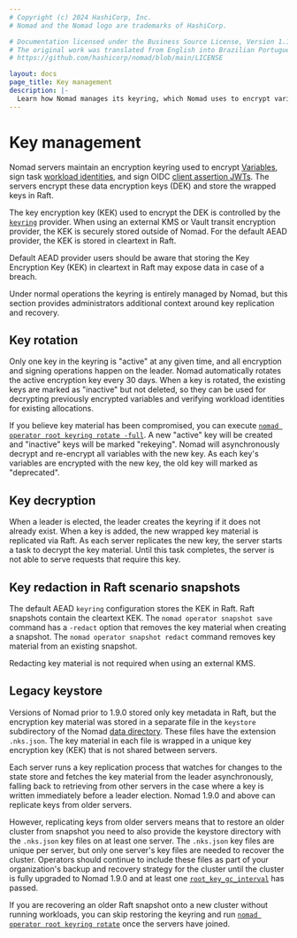 ```yaml
---
# Copyright (c) 2024 HashiCorp, Inc.
# Nomad and the Nomad logo are trademarks of HashiCorp.

# Documentation licensed under the Business Source License, Version 1.1.
# The original work was translated from English into Brazilian Portuguese.
# https://github.com/hashicorp/nomad/blob/main/LICENSE

layout: docs
page_title: Key management
description: |-
  Learn how Nomad manages its keyring, which Nomad uses to encrypt variables, sign task workload identities, and sign OpenID Connect (OIDC) client assertions. Review key rotation, key decryption, and key redaction in Raft snapshots. Learn how Nomad v1.9+ can replicate keys from older Nomad versions.
---
```


# Key management

Nomad servers maintain an encryption keyring used to encrypt [Variables][],
sign task [workload identities][], and sign OIDC [client assertion JWTs][].
The servers encrypt these data encryption keys (DEK) and store the wrapped keys
in Raft.

The key encryption key (KEK) used to encrypt the DEK is controlled by the
[`keyring`][] provider. When using an external KMS or Vault transit encryption
provider, the KEK is securely stored outside of Nomad. For the default AEAD
provider, the KEK is stored in cleartext in Raft.

<Note>

Default AEAD provider users should be aware that storing the Key Encryption Key
(KEK) in cleartext in Raft may expose data in case of a breach.

</Note>

Under normal operations the keyring is entirely managed by Nomad, but this
section provides administrators additional context around key replication and
recovery.

## Key rotation

Only one key in the keyring is "active" at any given time, and all encryption
and signing operations happen on the leader. Nomad automatically rotates the
active encryption key every 30 days. When a key is rotated, the existing keys
are marked as "inactive" but not deleted, so they can be used for decrypting
previously encrypted variables and verifying workload identities for existing
allocations.

If you believe key material has been compromised, you can execute [`nomad
operator root keyring rotate -full`][]. A new "active" key will be created and
"inactive" keys will be marked "rekeying". Nomad will asynchronously decrypt and
re-encrypt all variables with the new key. As each key's variables are encrypted
with the new key, the old key will marked as "deprecated".

## Key decryption

When a leader is elected, the leader creates the keyring if it does not already
exist. When a key is added, the new wrapped key material is replicated via
Raft. As each server replicates the new key, the server starts a task to decrypt
the key material. Until this task completes, the server is not able to serve
requests that require this key.

## Key redaction in Raft scenario snapshots

The default AEAD `keyring` configuration stores the KEK in Raft. Raft snapshots
contain the cleartext KEK. The `nomad operator snapshot save` command has a
`-redact` option that removes the key material when creating a snapshot. The
`nomad operator snapshot redact` command removes key material from an
existing snapshot.

Redacting key material is not required when using an external KMS.

## Legacy keystore

Versions of Nomad prior to 1.9.0 stored only key metadata in Raft, but the
encryption key material was stored in a separate file in the `keystore`
subdirectory of the Nomad [data directory][]. These files have the extension
`.nks.json`. The key material in each file is wrapped in a unique key encryption
key (KEK) that is not shared between servers.

Each server runs a key replication process that watches for changes to the state
store and fetches the key material from the leader asynchronously, falling
back to retrieving from other servers in the case where a key is written
immediately before a leader election. Nomad 1.9.0 and above can replicate keys
from older servers.

However, replicating keys from older servers means that to restore an older cluster from snapshot you need to
also provide the keystore directory with the `.nks.json` key files on at least
one server. The `.nks.json` key files are unique per server, but only one
server's key files are needed to recover the cluster. Operators should continue
to include these files as part of your organization's backup and recovery
strategy for the cluster until the cluster is fully upgraded to Nomad 1.9.0 and
at least one [`root_key_gc_interval`][] has passed.

If you are recovering an older Raft snapshot onto a new cluster without running
workloads, you can skip restoring the keyring and run [`nomad operator root
keyring rotate`][] once the servers have joined.



[variables]: /nomad/docs/concepts/variables
[workload identities]: /nomad/docs/concepts/workload-identity
[client assertion JWTs]: /nomad/docs/concepts/acl/auth-methods/oidc#client-assertions
[data directory]: /nomad/docs/configuration#data_dir
[`keyring`]: /nomad/docs/configuration/keyring
[`nomad operator root keyring rotate -full`]: /nomad/commands/operator/root/keyring-rotate
[`nomad operator root keyring rotate`]: /nomad/commands/operator/root/keyring-rotate
[`root_key_gc_interval`]: /nomad/docs/configuration/server#root_key_gc_interval
